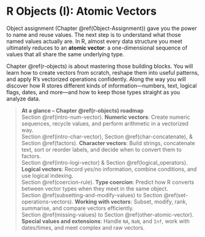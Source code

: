 # R Objects (I): Atomic Vectors {#r-objects}

Object assignment (Chapter \@ref(Object-Assignment)) gave you the power to name and reuse values. The next step is to understand what those named values actually are. In R, almost every data structure you meet ultimately reduces to an **atomic vector**: a one-dimensional sequence of values that all share the same underlying type.

Chapter \@ref(r-objects) is about mastering those building blocks. You will learn how to create vectors from scratch, reshape them into useful patterns, and apply R's vectorized operations confidently. Along the way you will discover how R stores different kinds of information—numbers, text, logical flags, dates, and more—and how to keep those types straight as you analyze data.

> **At a glance – Chapter \@ref(r-objects) roadmap**  
> Section \@ref(intro-num-vector). **Numeric vectors**: Create numeric sequences, recycle values, and perform arithmetic in a vectorized way.  
> Section \@ref(intro-char-vector), Section \@ref(char-concatenate), & Section \@ref(factors). **Character vectors**: Build strings, concatenate text, sort or reorder labels, and decide when to convert them to factors.  
> Section \@ref(intro-logi-vector) & Section \@ref(logical_operators). **Logical vectors**: Record yes/no information, combine conditions, and use logical indexing.  
> Section \@ref(coercion-rule). **Type coercion**: Predict how R converts between vector types when they meet in the same object.  
> Section \@ref(subsetting-and-modify-values) to Section \@ref(set-operations-vectors). **Working with vectors**: Subset, modify, rank, summarise, and compare vectors efficiently.  
> Section \@ref(missing-values) to Section \@ref(other-atomic-vector). **Special values and extensions**: Handle `NA`, `NaN`, and `Inf`, work with dates/times, and meet complex and raw vectors.

